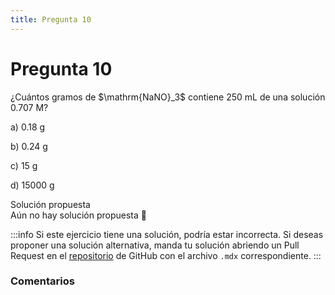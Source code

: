 ```yaml
---
title: Pregunta 10
---
```



# Pregunta 10

<div className="exercise">
¿Cuántos gramos de $\mathrm{NaNO}_3$ contiene 250 mL de una solución 0.707 M?

a) 0.18 g

b) 0.24 g

c) 15 g

d) 15000 g
</div>

<MDXDetails>
<summary>Solución propuesta</summary>

<div className="exercise">
Aún no hay solución propuesta 🥲
</div>

:::info
Si este ejercicio tiene una solución, podría estar incorrecta. Si deseas proponer una solución alternativa, manda tu solución abriendo
un Pull Request en el [repositorio](https://github.com/crow-rojas/apuntes-fundamentals/pulls) de GitHub con el archivo
`.mdx` correspondiente.
:::

</MDXDetails>

### Comentarios

<Disqus
  url="https://crow-rojas.github.io/apuntes-fundamentals/docs/science/chemistry/exercises/2017-2/p10"
  identifier="docs/science/chemistry/exercises/2017-2/p10"
  title="2017-2 Quimica - Pregunta 10"
/>
